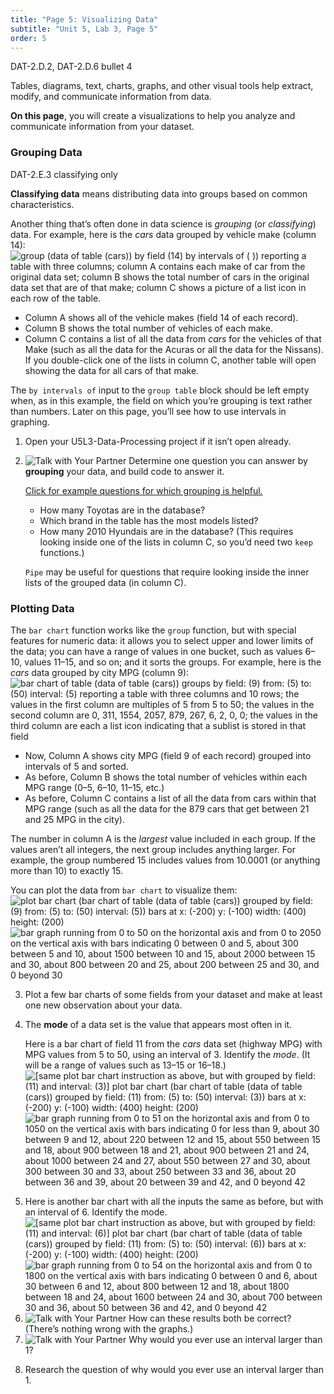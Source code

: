 ```yaml
---
title: "Page 5: Visualizing Data"
subtitle: "Unit 5, Lab 3, Page 5"
order: 5
---
```


::: learn
::: ap-standard
DAT-2.D.2, DAT-2.D.6 bullet 4
:::

Tables, diagrams, text, charts, graphs, and other visual tools help
extract, modify, and communicate information from data.

**On this page**, you will create a visualizations to
help you analyze and communicate information from your dataset.
:::

<h3>Grouping Data</h3>



::: vocab
::: ap-standard
DAT-2.E.3 classifying only
:::

**Classifying data** means distributing data into groups
based on common characteristics.
:::

Another thing that's often done in data science is <em>grouping</em> (or
<em>classifying</em>) data. For example, here is the <var>cars</var>
data grouped by vehicle make (column 14):<br />
<img src="/img/5-algorithms/group-data-of-cars-reporting.png" title="group (data of table (cars)) by field (14) by intervals of ( )) reporting a table with three columns; column A contains each make of car from the original data set; column B shows the total number of cars in the original data set that are of that make; column C shows a picture of a list icon in each row of the table." alt="group (data of table (cars)) by field (14) by intervals of ( )) reporting a table with three columns; column A contains each make of car from the original data set; column B shows the total number of cars in the original data set that are of that make; column C shows a picture of a list icon in each row of the table." class="ms-4"/><br />

<ul>

<li>Column A shows all of the vehicle makes (field 14 of each
record).</li>

<li>Column B shows the total number of vehicles of each make.</li>

<li>Column C contains a list of all the data from <var>cars</var> for
the vehicles of that Make (such as all the data for the Acuras or all
the data for the Nissans). If you double-click one of the lists in
column C, another table will open showing the data for all cars of that
make.</li>

</ul>



::: endnote
The `by intervals of` input to the `group
table` block should be left empty when, as in this example, the
field on which you're grouping is text rather than numbers. Later on
this page, you'll see how to use intervals in graphing.
:::

::: {#first .forYouToDo}
<ol>

<li>Open your U5L3-Data-Processing project if it isn't open
already.</li>

<li>

<img src="/img/icons/talk-with-your-partner-mini.png" title="Talk with Your Partner" alt="Talk with Your Partner" class="inline"/>
Determine one question you can answer by **grouping** your
data, and build code to answer it.

::: endnote
<a href="#hint-grouping" data-bs-toggle="collapse" title="Click for example questions for which grouping is helpful.">Click
for example questions for which grouping is helpful.</a>

::: {#hint-grouping .collapse}
<ul>

<li>How many Toyotas are in the database?</li>

<li>Which brand in the table has the most models listed?</li>

<li>How many 2010 Hyundais are in the database? (This requires looking
inside one of the lists in column C, so you'd need two `keep`
functions.)</li>

</ul>

`Pipe` may be useful for questions that require looking
inside the inner lists of the grouped data (in column C).
:::
:::

</li>

</ol>
:::

<h3>Plotting Data</h3>



The `bar chart` function works like the `group`
function, but with special features for numeric data: it allows you to
select upper and lower limits of the data; you can have a range of
values in one bucket, such as values 6--10, values 11--15, and so on;
and it sorts the groups. For example, here is the <var>cars</var> data
grouped by city MPG (column 9):<br />
<img src="/img/5-algorithms/histogram-by-mpg.png" title="bar chart of table (data of table (cars)) groups by field: (9) from: (5) to: (50) interval: (5) reporting a table with three columns and 10 rows; the values in the first column are multiples of 5 from 5 to 50; the values in the second column are 0, 311, 1554, 2057, 879, 267, 6, 2, 0, 0; the values in the third column are each a list icon indicating that a sublist is stored in that field" alt="bar chart of table (data of table (cars)) groups by field: (9) from: (5) to: (50) interval: (5) reporting a table with three columns and 10 rows; the values in the first column are multiples of 5 from 5 to 50; the values in the second column are 0, 311, 1554, 2057, 879, 267, 6, 2, 0, 0; the values in the third column are each a list icon indicating that a sublist is stored in that field" class="ms-4"/>

<ul>

<li>Now, Column A shows city MPG (field 9 of each record) grouped into
intervals of 5 and sorted.</li>

<li>As before, Column B shows the total number of vehicles within each
MPG range (0--5, 6--10, 11--15, etc.)</li>

<li>As before, Column C contains a list of all the data from cars within
that MPG range (such as all the data for the 879 cars that get between
21 and 25 MPG in the city).</li>

</ul>



::: endnote
The number in column A is the <em>largest</em> value included in each
group. If the values aren't all integers, the next group includes
anything larger. For example, the group numbered 15 includes values from
10.0001 (or anything more than 10) to exactly 15.
:::

You can plot the data from `bar chart` to visualize
them:<br />
<img src="/img/5-algorithms/plot-cars-histogram.png" title="plot bar chart (bar chart of table (data of table (cars)) grouped by field: (9) from: (5) to: (50) interval: (5)) bars at x: (-200) y: (-100) width: (400) height: (200)" alt="plot bar chart (bar chart of table (data of table (cars)) grouped by field: (9) from: (5) to: (50) interval: (5)) bars at x: (-200) y: (-100) width: (400) height: (200)" class="ms-4"/>
<img src="/img/5-algorithms/plot-cars-histogram-stage.png" title="bar graph running from 0 to 50 on the horizontal axis and from 0 to 2050 on the vertical axis with bars indicating 0 between 0 and 5, about 300 between 5 and 10, about 1500 between 10 and 15, about 2000 between 15 and 30, about 800 between 20 and 25, about 200 between 25 and 30, and 0 beyond 30" alt="bar graph running from 0 to 50 on the horizontal axis and from 0 to 2050 on the vertical axis with bars indicating 0 between 0 and 5, about 300 between 5 and 10, about 1500 between 10 and 15, about 2000 between 15 and 30, about 800 between 20 and 25, about 200 between 25 and 30, and 0 beyond 30" class="ms-4 noshadow"/>

::: forYouToDo
<ol start="3">

<li>Plot a few bar charts of some fields from your dataset and make at
least one new observation about your data.</li>

<li>

::: vocab
The **mode** of a data set is the value that appears
most often in it.
:::

Here is a bar chart of field 11 from the <var>cars</var> data set
(highway MPG) with MPG values from 5 to 50, using an interval of 3.
Identify the <em>mode</em>. (It will be a range of values such as 13--15
or 16--18.)<br />
<img src="/img/5-algorithms/interval3.png" title="[same plot bar chart instruction as above, but with grouped by field: (11) and interval: (3)] plot bar chart (bar chart of table (data of table (cars)) grouped by field: (11) from: (5) to: (50) interval: (3)) bars at x: (-200) y: (-100) width: (400) height: (200)" alt="[same plot bar chart instruction as above, but with grouped by field: (11) and interval: (3)] plot bar chart (bar chart of table (data of table (cars)) grouped by field: (11) from: (5) to: (50) interval: (3)) bars at x: (-200) y: (-100) width: (400) height: (200)" class="ms-4"/>
<img src="/img/5-algorithms/interval3-Stage.png" title="bar graph running from 0 to 51 on the horizontal axis and from 0 to 1050 on the vertical axis with bars indicating 0 for less than 9, about 30 between 9 and 12, about 220 between 12 and 15, about 550 between 15 and 18, about 900 between 18 and 21, about 900 between 21 and 24, about 1000 between 24 and 27, about 550 between 27 and 30, about 300 between 30 and 33, about 250 between 33 and 36, about 20 between 36 and 39, about 20 between 39 and 42, and 0 beyond 42" alt="bar graph running from 0 to 51 on the horizontal axis and from 0 to 1050 on the vertical axis with bars indicating 0 for less than 9, about 30 between 9 and 12, about 220 between 12 and 15, about 550 between 15 and 18, about 900 between 18 and 21, about 900 between 21 and 24, about 1000 between 24 and 27, about 550 between 27 and 30, about 300 between 30 and 33, about 250 between 33 and 36, about 20 between 36 and 39, about 20 between 39 and 42, and 0 beyond 42" class="ms-4 noshadow"/>

</li>

<li>Here is another bar chart with all the inputs the same as before,
but with an interval of 6. Identify the mode.<br />
<img src="/img/5-algorithms/interval6.png" title="[same plot bar chart instruction as above, but with grouped by field: (11) and interval: (6)] plot bar chart (bar chart of table (data of table (cars)) grouped by field: (11) from: (5) to: (50) interval: (6)) bars at x: (-200) y: (-100) width: (400) height: (200)" alt="[same plot bar chart instruction as above, but with grouped by field: (11) and interval: (6)] plot bar chart (bar chart of table (data of table (cars)) grouped by field: (11) from: (5) to: (50) interval: (6)) bars at x: (-200) y: (-100) width: (400) height: (200)" class="ms-4"/>
<img src="/img/5-algorithms/interval6-Stage.png" title="bar graph running from 0 to 54 on the horizontal axis and from 0 to 1800 on the vertical axis with bars indicating 0 between 0 and 6, about 30 between 6 and 12, about 800 between 12 and 18, about 1800 between 18 and 24, about 1600 between 24 and 30, about 700 between 30 and 36, about 50 between 36 and 42, and 0 beyond 42" alt="bar graph running from 0 to 54 on the horizontal axis and from 0 to 1800 on the vertical axis with bars indicating 0 between 0 and 6, about 30 between 6 and 12, about 800 between 12 and 18, about 1800 between 18 and 24, about 1600 between 24 and 30, about 700 between 30 and 36, about 50 between 36 and 42, and 0 beyond 42" class="ms-4 noshadow"/></li>

<li><img src="/img/icons/talk-with-your-partner-mini.png" title="Talk with Your Partner" alt="Talk with Your Partner" class="inline"/>
How can these results both be correct? (There's nothing wrong with the
graphs.)</li>

<li><img src="/img/icons/talk-with-your-partner-mini.png" title="Talk with Your Partner" alt="Talk with Your Partner" class="inline"/>
Why would you ever use an interval larger than 1?</li>

</ol>
:::

::: ifTime
<ol start="8">

<li>Research the question of why would you ever use an interval larger
than 1.</li>

</ol>
:::
